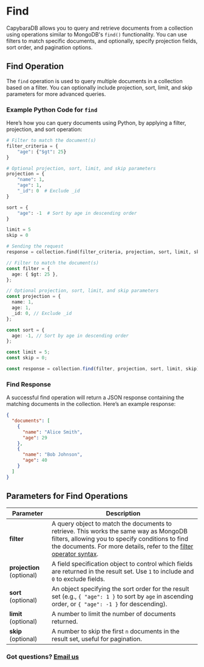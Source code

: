 
# Find

<LanguageToggle />

CapybaraDB allows you to query and retrieve documents from a collection using operations similar to MongoDB's `find()` functionality. You can use filters to match specific documents, and optionally, specify projection fields, sort order, and pagination options.

## Find Operation

The `find` operation is used to query multiple documents in a collection based on a filter. You can optionally include projection, sort, limit, and skip parameters for more advanced queries.

### Example Python Code for `find`

Here’s how you can query documents using Python, by applying a filter, projection, and sort operation:

<LanguageContent lang="python">

```python filename="Python" showLineNumbers
# Filter to match the document(s)
filter_criteria = {
    "age": {"$gt": 25}
}

# Optional projection, sort, limit, and skip parameters
projection = {
    "name": 1,
    "age": 1,
    "_id": 0  # Exclude _id
}

sort = {
    "age": -1  # Sort by age in descending order
}

limit = 5
skip = 0

# Sending the request
response = collection.find(filter_criteria, projection, sort, limit, skip)
```

</LanguageContent>

<LanguageContent lang="typescript">

```typescript filename="TypeScript" showLineNumbers
// Filter to match the document(s)
const filter = {
  age: { $gt: 25 },
};

// Optional projection, sort, limit, and skip parameters
const projection = {
  name: 1,
  age: 1,
  _id: 0, // Exclude _id
};

const sort = {
  age: -1, // Sort by age in descending order
};

const limit = 5;
const skip = 0;

const response = collection.find(filter, projection, sort, limit, skip);
```

</LanguageContent>

### Find Response

A successful find operation will return a JSON response containing the matching documents in the collection. Here’s an example response:

```json filename="JSON" showLineNumbers
{
  "documents": [
    {
      "name": "Alice Smith",
      "age": 29
    },
    {
      "name": "Bob Johnson",
      "age": 40
    }
  ]
}
```

## Parameters for Find Operations

| Parameter                 | Description                                                                                                                                                                                                                       |
| ------------------------- | --------------------------------------------------------------------------------------------------------------------------------------------------------------------------------------------------------------------------------- |
| **filter**                | A query object to match the documents to retrieve. This works the same way as MongoDB filters, allowing you to specify conditions to find the documents. For more details, refer to the [filter operator syntax](/syntax/filter). |
| **projection** (optional) | A field specification object to control which fields are returned in the result set. Use `1` to include and `0` to exclude fields.                                                                                                |
| **sort** (optional)       | An object specifying the sort order for the result set (e.g., `{ "age": 1 }` to sort by `age` in ascending order, or `{ "age": -1 }` for descending).                                                                             |
| **limit** (optional)      | A number to limit the number of documents returned.                                                                                                                                                                               |
| **skip** (optional)       | A number to skip the first `n` documents in the result set, useful for pagination.                                                                                                                                                |

### Got questions? [Email us](mailto:hello@capybaradb.co)
